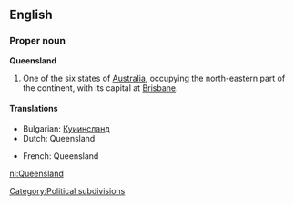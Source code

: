==English==

===Proper noun===
'''Queensland'''
# One of the six states of [[Australia]], occupying the north-eastern part of the continent, with its capital at [[Brisbane]].
[[Category:Political subdivisions]]

====Translations====
{{top}}
*Bulgarian: [[Куиинсланд]]
*Dutch: Queensland
{{mid}}
*French: Queensland
{{bottom}}

[[nl:Queensland]]